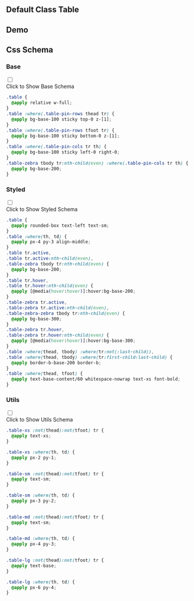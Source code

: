

## Default Class Table
  
<CssTable name="table" />
  
## Demo
  
<Demo></Demo>
  
## Css Schema


### Base

<div className="collapse">
<input type="checkbox" /> 
<div class="collapse-title px-0">
<span class="btn">Click to Show Base Schema</span>
</div>
<div class="collapse-content"> 

```css
.table {
  @apply relative w-full;
}
.table :where(.table-pin-rows thead tr) {
  @apply bg-base-100 sticky top-0 z-[1];
}
.table :where(.table-pin-rows tfoot tr) {
  @apply bg-base-100 sticky bottom-0 z-[1];
}
.table :where(.table-pin-cols tr th) {
  @apply bg-base-100 sticky left-0 right-0;
}
.table-zebra tbody tr:nth-child(even) :where(.table-pin-cols tr th) {
  @apply bg-base-200;
}

```

</div>
</div>



### Styled

<div className="collapse">
<input type="checkbox" /> 
<div class="collapse-title px-0">
<span class="btn">Click to Show Styled Schema</span>
</div>
<div class="collapse-content"> 

```css
.table {
  @apply rounded-box text-left text-sm;
}
.table :where(th, td) {
  @apply px-4 py-3 align-middle;
}
.table tr.active,
.table tr.active:nth-child(even),
.table-zebra tbody tr:nth-child(even) {
  @apply bg-base-200;
}
.table tr.hover,
.table tr.hover:nth-child(even) {
  @apply [@media(hover:hover)]:hover:bg-base-200;
}
.table-zebra tr.active,
.table-zebra tr.active:nth-child(even),
.table-zebra-zebra tbody tr:nth-child(even) {
  @apply bg-base-300;
}
.table-zebra tr.hover,
.table-zebra tr.hover:nth-child(even) {
  @apply [@media(hover:hover)]:hover:bg-base-300;
}
.table :where(thead, tbody) :where(tr:not(:last-child)),
.table :where(thead, tbody) :where(tr:first-child:last-child) {
  @apply border-b-base-200 border-b;
}
.table :where(thead, tfoot) {
  @apply text-base-content/60 whitespace-nowrap text-xs font-bold;
}

```

</div>
</div>



### Utils

<div className="collapse">
<input type="checkbox" /> 
<div class="collapse-title px-0">
<span class="btn">Click to Show Utils Schema</span>
</div>
<div class="collapse-content"> 

```css
.table-xs :not(thead):not(tfoot) tr {
  @apply text-xs;
}

.table-xs :where(th, td) {
  @apply px-2 py-1;
}

.table-sm :not(thead):not(tfoot) tr {
  @apply text-sm;
}

.table-sm :where(th, td) {
  @apply px-3 py-2;
}

.table-md :not(thead):not(tfoot) tr {
  @apply text-sm;
}

.table-md :where(th, td) {
  @apply px-4 py-3;
}

.table-lg :not(thead):not(tfoot) tr {
  @apply text-base;
}

.table-lg :where(th, td) {
  @apply px-6 py-4;
}

```

</div>
</div>



